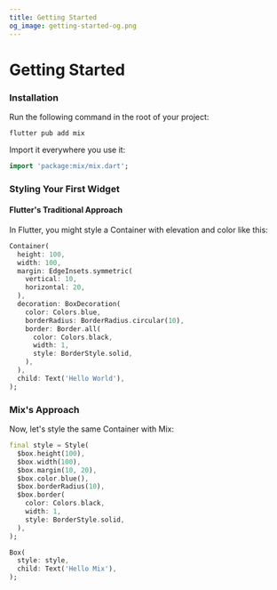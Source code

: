 ```yaml
---
title: Getting Started
og_image: getting-started-og.png
---
```



# Getting Started

<Steps>

### Installation

Run the following command in the root of your project:

```
flutter pub add mix
```

Import it everywhere you use it:

```dart
import 'package:mix/mix.dart';
```

### Styling Your First Widget

#### Flutter's Traditional Approach

In Flutter, you might style a Container with elevation and color like this:

```dart
Container(
  height: 100,
  width: 100,
  margin: EdgeInsets.symmetric(
    vertical: 10,
    horizontal: 20,
  ),
  decoration: BoxDecoration(
    color: Colors.blue,
    borderRadius: BorderRadius.circular(10),
    border: Border.all(
      color: Colors.black,
      width: 1,
      style: BorderStyle.solid,
    ),
  ),
  child: Text('Hello World'),
);
```

### Mix's Approach

Now, let's style the same Container with Mix:

```dart
final style = Style(
  $box.height(100),
  $box.width(100),
  $box.margin(10, 20),
  $box.color.blue(),
  $box.borderRadius(10),
  $box.border(
    color: Colors.black,
    width: 1,
    style: BorderStyle.solid,
  ),
);

Box(
  style: style,
  child: Text('Hello Mix'),
);
```

</Steps>
